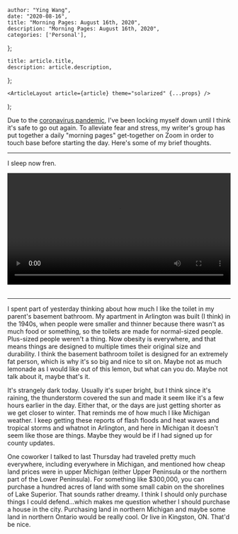 

    author: "Ying Wang",
    date: "2020-08-16",
    title: "Morning Pages: August 16th, 2020",
    description: "Morning Pages: August 16th, 2020",
    categories: ['Personal'],
};

    title: article.title,
    description: article.description,
};

    <ArticleLayout article={article} theme="solarized" {...props} />
);


Due to the [coronavirus
pandemic](https://en.wikipedia.org/wiki/2019-20_coronavirus_pandemic), I've been
locking myself down until I think it's safe to go out again. To alleviate fear
and stress, my writer's group has put together a daily "morning pages"
get-together on Zoom in order to touch base before starting the day. Here's some
of my brief thoughts.

---

I sleep now fren.

<!-- https://stackoverflow.com/a/26276254 -->
<video style="width: 100%; width: -moz-available; width: -webkit-fill-available; width: fill-available; max-width: 100%;" controls>
    <source src="/video/posts/2020/08/16/morning_pages.mp4" type="video/mp4">
    Your browser does not support HTML5 video.
</video>
<br/>
<br/>

---

I spent part of yesterday thinking about how much I like the toilet in my
parent's basement bathroom. My apartment in Arlington was built (I think) in the
1940s, when people were smaller and thinner because there wasn't as much food or
something, so the toilets are made for normal-sized people. Plus-sized people
weren't a thing. Now obesity is everywhere, and that means things are designed
to multiple times their original size and durability. I think the basement
bathroom toilet is designed for an extremely fat person, which is why it's so
big and nice to sit on. Maybe not as much lemonade as I would like out of this
lemon, but what can you do. Maybe not talk about it, maybe that's it.

It's strangely dark today. Usually it's super bright, but I think since it's
raining, the thunderstorm covered the sun and made it seem like it's a few hours
earlier in the day. Either that, or the days are just getting shorter as we get
closer to winter. That reminds me of how much I like Michigan weather. I keep
getting these reports of flash floods and heat waves and tropical storms and
whatnot in Arlington, and here in Michigan it doesn't seem like those are
things. Maybe they would be if I had signed up for county updates.

One coworker I talked to last Thursday had traveled pretty much everywhere,
including everywhere in Michigan, and mentioned how cheap land prices were in
upper Michigan (either Upper Peninsula or the northern part of the Lower
Peninsula). For something like $300,000, you can purchase a hundred acres of
land with some small cabin on the shorelines of Lake Superior. That sounds
rather dreamy. I think I should only purchase things I could defend...which
makes me question whether I should purchase a house in the city. Purchasing land
in northern Michigan and maybe some land in northern Ontario would be really
cool. Or live in Kingston, ON. That'd be nice.
